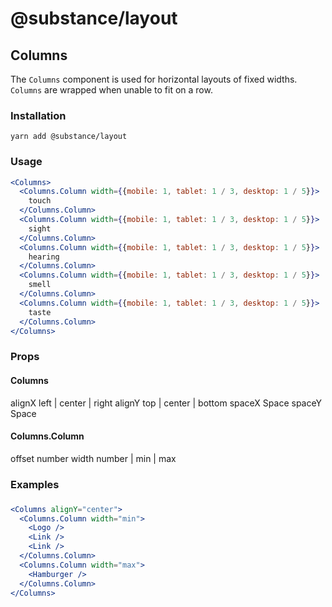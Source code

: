
# @substance/layout

## Columns

The `Columns` component is used for horizontal layouts of fixed widths. `Columns`
are wrapped when unable to fit on a row.

### Installation

```
yarn add @substance/layout
```

### Usage

```jsx
<Columns>
  <Columns.Column width={{mobile: 1, tablet: 1 / 3, desktop: 1 / 5}}>
    touch
  </Columns.Column>
  <Columns.Column width={{mobile: 1, tablet: 1 / 3, desktop: 1 / 5}}>
    sight
  </Columns.Column>
  <Columns.Column width={{mobile: 1, tablet: 1 / 3, desktop: 1 / 5}}>
    hearing
  </Columns.Column>
  <Columns.Column width={{mobile: 1, tablet: 1 / 3, desktop: 1 / 5}}>
    smell
  </Columns.Column>
  <Columns.Column width={{mobile: 1, tablet: 1 / 3, desktop: 1 / 5}}>
    taste
  </Columns.Column>
</Columns>
```

### Props

#### Columns

<PropsTable>
  <tr>
    <td>alignX</td>
    <td>left | center | right</td>
  </tr>
  <tr>
    <td>alignY</td>
    <td>top | center | bottom</td>
  </tr>
  <tr>
    <td>spaceX</td>
    <td>Space</td>
  </tr>
  <tr>
    <td>spaceY</td>
    <td>Space</td>
  </tr>
</PropsTable>

#### Columns.Column

<PropsTable>
  <tr>
    <td>offset</td>
    <td>number</td>
  </tr>
  <tr>
    <td>width</td>
    <td>number | min | max</td>
  </tr>
</PropsTable>

### Examples

###

```jsx
<Columns alignY="center">
  <Columns.Column width="min">
    <Logo />
    <Link />
    <Link />
  </Columns.Column>
  <Columns.Column width="max">
    <Hamburger />
  </Columns.Column>
</Columns>
```

<CodeSample />
